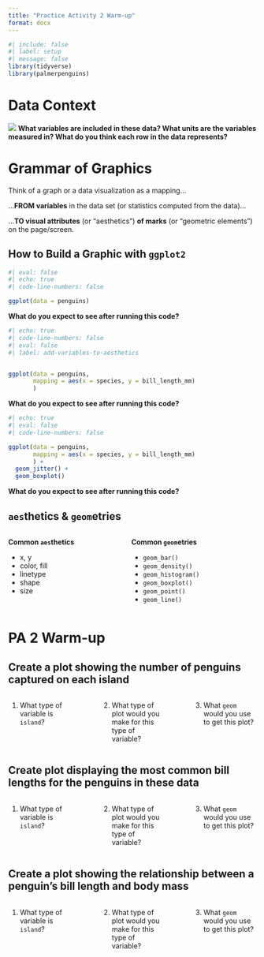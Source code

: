 ```yaml
---
title: "Practice Activity 2 Warm-up"
format: docx
---
```


```r
#| include: false
#| label: setup
#| message: false
library(tidyverse)
library(palmerpenguins)
```

# Data Context

![](images/penguins-docs.png){fig-alt="A screenshot of the R documentation page for the penguins dataset. The documentation page describes the context of the data (body measurements of penguins from the Palmer Archipeligo of Antarctica), the variables included in the data (species, island, bill_length_mm, etc.), and the units for each variable."} **What variables are included in these data? What units are the variables measured in? What do you think each row in the data represents?**

\pagebreak

# Grammar of Graphics

Think of a graph or a data visualization as a mapping...

...**FROM variables** in the data set (or statistics computed from the data)...

...**TO visual attributes** (or "aesthetics") **of marks** (or "geometric elements") on the page/screen.

## How to Build a Graphic with `ggplot2`

```r
#| eval: false
#| echo: true
#| code-line-numbers: false

ggplot(data = penguins)
```

**What do you expect to see after running this code?**

\vspace{2cm}

```r
#| echo: true
#| code-line-numbers: false
#| eval: false
#| label: add-variables-to-aesthetics


ggplot(data = penguins, 
       mapping = aes(x = species, y = bill_length_mm)
       )
```

**What do you expect to see after running this code?**

\vspace{2cm}

::: midi
```r
#| echo: true
#| eval: false
#| code-line-numbers: false

ggplot(data = penguins, 
       mapping = aes(x = species, y = bill_length_mm)
       ) +
  geom_jitter() +
  geom_boxplot()
```
:::

**What do you expect to see after running this code?**

\vspace{2cm}

## `aes`thetics & `geom`etries

:::::: columns
::: {.column width="40%"}
**Common `aes`thetics**

-   x, y
-   color, fill
-   linetype
-   shape
-   size
:::

::: {.column width="5%"}
:::

::: {.column width="55%"}
**Common `geom`etries**

-   `geom_bar()`
-   `geom_density()`
-   `geom_histogram()`
-   `geom_boxplot()`
-   `geom_point()`
-   `geom_line()`
:::
::::::

# PA 2 Warm-up

## Create a plot showing the number of penguins captured on each island


:::::::: columns
::: {.column width="30%"}
1.  What type of variable is `island`?
:::

::: {.column width="3%"}
:::

::: {.column width="30%"}
2.  What type of plot would you make for this type of variable?
:::

::: {.column width="3%"}
:::

::: {.column width="30%"}
3.  What `geom` would you use to get this plot?
:::
::::::::

## Create plot displaying the most common bill lengths for the penguins in these data

:::::::: columns
::: {.column width="30%"}
1.  What type of variable is `island`?
:::

::: {.column width="3%"}
:::

::: {.column width="30%"}
2.  What type of plot would you make for this type of variable?
:::

::: {.column width="3%"}
:::

::: {.column width="30%"}
3.  What `geom` would you use to get this plot?
:::
::::::::

## Create a plot showing the relationship between a penguin's bill length and body mass

:::::::: columns
::: {.column width="30%"}
1.  What type of variable is `island`?
:::

::: {.column width="3%"}
:::

::: {.column width="30%"}
2.  What type of plot would you make for this type of variable?
:::

::: {.column width="3%"}
:::

::: {.column width="30%"}
3.  What `geom` would you use to get this plot?
:::
::::::::

<!-- ## How would you recreate this plot? -->

<!-- ```{r} -->
<!-- #| echo: false -->
<!-- #| label: example-plot-with-colors-facets -->
<!-- #| warning: false -->

<!-- ggplot(data = penguins,  -->
<!--        mapping = aes(x = bill_length_mm,  -->
<!--                      y = bill_depth_mm,  -->
<!--                      color = sex) -->
<!--        ) +  -->
<!--   geom_point() + -->
<!--   facet_wrap(~ island) -->
<!-- ``` -->

<!-- ::::::: columns -->
<!-- ::: {.column width="25%"} -->
<!-- 1.  What variables are included? -->
<!-- ::: -->

<!-- ::: {.column width="25%"} -->
<!-- 2.  What aesthetics are being used? -->
<!-- ::: -->

<!-- ::: {.column width="25%"} -->
<!-- 3.  What geometries are being used? -->
<!-- ::: -->

<!-- ::: {.column width="25%"} -->
<!-- 4.  What functions would you need? -->
<!-- ::: -->
<!-- ::::::: -->

<!-- </br> -->

<!-- Are there any additions that would make the plot more clear? -->
